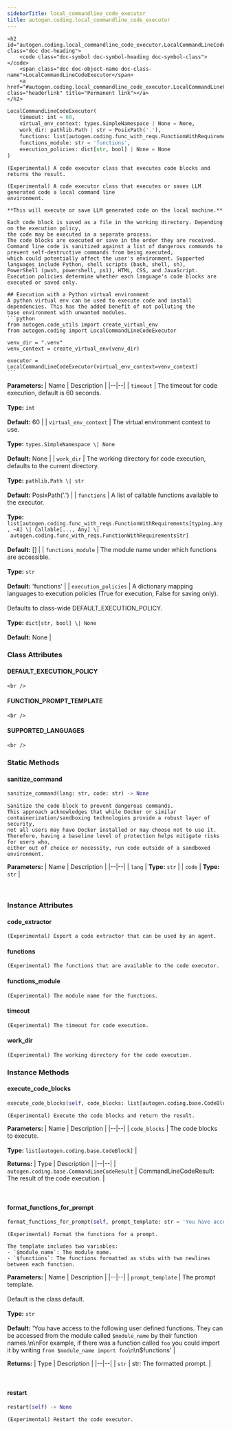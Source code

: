 ```yaml
---
sidebarTitle: local_commandline_code_executor
title: autogen.coding.local_commandline_code_executor
---
```


    <h2 id="autogen.coding.local_commandline_code_executor.LocalCommandLineCodeExecutor" class="doc doc-heading">
        <code class="doc-symbol doc-symbol-heading doc-symbol-class"></code>
        <span class="doc doc-object-name doc-class-name">LocalCommandLineCodeExecutor</span>
        <a href="#autogen.coding.local_commandline_code_executor.LocalCommandLineCodeExecutor" class="headerlink" title="Permanent link"></a>
    </h2>

```python
LocalCommandLineCodeExecutor(
    timeout: int = 60,
    virtual_env_context: types.SimpleNamespace | None = None,
    work_dir: pathlib.Path | str = PosixPath('.'),
    functions: list[autogen.coding.func_with_reqs.FunctionWithRequirements[typing.Any, ~A] | Callable[..., Any] | autogen.coding.func_with_reqs.FunctionWithRequirementsStr] = [],
    functions_module: str = 'functions',
    execution_policies: dict[str, bool] | None = None
)
```

    (Experimental) A code executor class that executes code blocks and returns the result.
    
    (Experimental) A code executor class that executes or saves LLM generated code a local command line
    environment.
    
    **This will execute or save LLM generated code on the local machine.**
    
    Each code block is saved as a file in the working directory. Depending on the execution policy,
    the code may be executed in a separate process.
    The code blocks are executed or save in the order they are received.
    Command line code is sanitized against a list of dangerous commands to prevent self-destructive commands from being executed,
    which could potentially affect the user's environment. Supported languages include Python, shell scripts (bash, shell, sh),
    PowerShell (pwsh, powershell, ps1), HTML, CSS, and JavaScript.
    Execution policies determine whether each language's code blocks are executed or saved only.
    
    ## Execution with a Python virtual environment
    A python virtual env can be used to execute code and install dependencies. This has the added benefit of not polluting the
    base environment with unwanted modules.
    ```python
    from autogen.code_utils import create_virtual_env
    from autogen.coding import LocalCommandLineCodeExecutor
    
    venv_dir = ".venv"
    venv_context = create_virtual_env(venv_dir)
    
    executor = LocalCommandLineCodeExecutor(virtual_env_context=venv_context)
    ```

<b>Parameters:</b>
| Name | Description |
|--|--|
| `timeout` | The timeout for code execution, default is 60 seconds.<br/><br/>**Type:** `int`<br/><br/>**Default:** 60 |
| `virtual_env_context` | The virtual environment context to use.<br/><br/>**Type:** `types.SimpleNamespace \| None`<br/><br/>**Default:** None |
| `work_dir` | The working directory for code execution, defaults to the current directory.<br/><br/>**Type:** `pathlib.Path \| str`<br/><br/>**Default:** PosixPath('.') |
| `functions` | A list of callable functions available to the executor.<br/><br/>**Type:** `list[autogen.coding.func_with_reqs.FunctionWithRequirements[typing.Any, ~A] \| Callable[..., Any] \| autogen.coding.func_with_reqs.FunctionWithRequirementsStr]`<br/><br/>**Default:** [] |
| `functions_module` | The module name under which functions are accessible.<br/><br/>**Type:** `str`<br/><br/>**Default:** 'functions' |
| `execution_policies` | A dictionary mapping languages to execution policies (True for execution, False for saving only).<br/><br/>Defaults to class-wide DEFAULT_EXECUTION_POLICY.<br/><br/>**Type:** `dict[str, bool] \| None`<br/><br/>**Default:** None |

### Class Attributes

<code class="doc-symbol doc-symbol-heading doc-symbol-attribute"></code>
#### DEFAULT_EXECUTION_POLICY
<a href="#autogen.coding.local_commandline_code_executor.LocalCommandLineCodeExecutor.DEFAULT_EXECUTION_POLICY" class="headerlink" title="Permanent link"></a>

    <br />

<code class="doc-symbol doc-symbol-heading doc-symbol-attribute"></code>
#### FUNCTION_PROMPT_TEMPLATE
<a href="#autogen.coding.local_commandline_code_executor.LocalCommandLineCodeExecutor.FUNCTION_PROMPT_TEMPLATE" class="headerlink" title="Permanent link"></a>

    <br />

<code class="doc-symbol doc-symbol-heading doc-symbol-attribute"></code>
#### SUPPORTED_LANGUAGES
<a href="#autogen.coding.local_commandline_code_executor.LocalCommandLineCodeExecutor.SUPPORTED_LANGUAGES" class="headerlink" title="Permanent link"></a>

    <br />

### Static Methods

<code class="doc-symbol doc-symbol-heading doc-symbol-method"></code>
#### sanitize_command
<a href="#autogen.coding.local_commandline_code_executor.LocalCommandLineCodeExecutor.sanitize_command" class="headerlink" title="Permanent link"></a>

```python
sanitize_command(lang: str, code: str) -> None
```

    Sanitize the code block to prevent dangerous commands.
    This approach acknowledges that while Docker or similar
    containerization/sandboxing technologies provide a robust layer of security,
    not all users may have Docker installed or may choose not to use it.
    Therefore, having a baseline level of protection helps mitigate risks for users who,
    either out of choice or necessity, run code outside of a sandboxed environment.

<b>Parameters:</b>
| Name | Description |
|--|--|
| `lang` | **Type:** `str` |
| `code` | **Type:** `str` |

<br />

### Instance Attributes

<code class="doc-symbol doc-symbol-heading doc-symbol-attribute"></code>
#### code_extractor
<a href="#autogen.coding.local_commandline_code_executor.LocalCommandLineCodeExecutor.code_extractor" class="headerlink" title="Permanent link"></a>

    (Experimental) Export a code extractor that can be used by an agent.

<code class="doc-symbol doc-symbol-heading doc-symbol-attribute"></code>
#### functions
<a href="#autogen.coding.local_commandline_code_executor.LocalCommandLineCodeExecutor.functions" class="headerlink" title="Permanent link"></a>

    (Experimental) The functions that are available to the code executor.

<code class="doc-symbol doc-symbol-heading doc-symbol-attribute"></code>
#### functions_module
<a href="#autogen.coding.local_commandline_code_executor.LocalCommandLineCodeExecutor.functions_module" class="headerlink" title="Permanent link"></a>

    (Experimental) The module name for the functions.

<code class="doc-symbol doc-symbol-heading doc-symbol-attribute"></code>
#### timeout
<a href="#autogen.coding.local_commandline_code_executor.LocalCommandLineCodeExecutor.timeout" class="headerlink" title="Permanent link"></a>

    (Experimental) The timeout for code execution.

<code class="doc-symbol doc-symbol-heading doc-symbol-attribute"></code>
#### work_dir
<a href="#autogen.coding.local_commandline_code_executor.LocalCommandLineCodeExecutor.work_dir" class="headerlink" title="Permanent link"></a>

    (Experimental) The working directory for the code execution.

### Instance Methods

<code class="doc-symbol doc-symbol-heading doc-symbol-method"></code>
#### execute_code_blocks
<a href="#autogen.coding.local_commandline_code_executor.LocalCommandLineCodeExecutor.execute_code_blocks" class="headerlink" title="Permanent link"></a>

```python
execute_code_blocks(self, code_blocks: list[autogen.coding.base.CodeBlock]) -> autogen.coding.base.CommandLineCodeResult
```

    (Experimental) Execute the code blocks and return the result.

<b>Parameters:</b>
| Name | Description |
|--|--|
| `code_blocks` | The code blocks to execute.<br/><br/>**Type:** `list[autogen.coding.base.CodeBlock]` |

<b>Returns:</b>
| Type | Description |
|--|--|
| `autogen.coding.base.CommandLineCodeResult` | CommandLineCodeResult: The result of the code execution. |

<br />

<code class="doc-symbol doc-symbol-heading doc-symbol-method"></code>
#### format_functions_for_prompt
<a href="#autogen.coding.local_commandline_code_executor.LocalCommandLineCodeExecutor.format_functions_for_prompt" class="headerlink" title="Permanent link"></a>

```python
format_functions_for_prompt(self, prompt_template: str = 'You have access to the following user defined functions. They can be accessed from the module called `$module_name` by their function names.\n\nFor example, if there was a function called `foo` you could import it by writing `from $module_name import foo`\n\n$functions') -> str
```

    (Experimental) Format the functions for a prompt.
    
    The template includes two variables:
    - `$module_name`: The module name.
    - `$functions`: The functions formatted as stubs with two newlines between each function.

<b>Parameters:</b>
| Name | Description |
|--|--|
| `prompt_template` | The prompt template.<br/><br/>Default is the class default.<br/><br/>**Type:** `str`<br/><br/>**Default:** 'You have access to the following user defined functions. They can be accessed from the module called `$module_name` by their function names.\n\nFor example, if there was a function called `foo` you could import it by writing `from $module_name import foo`\n\n$functions' |

<b>Returns:</b>
| Type | Description |
|--|--|
| `str` | str: The formatted prompt. |

<br />

<code class="doc-symbol doc-symbol-heading doc-symbol-method"></code>
#### restart
<a href="#autogen.coding.local_commandline_code_executor.LocalCommandLineCodeExecutor.restart" class="headerlink" title="Permanent link"></a>

```python
restart(self) -> None
```

    (Experimental) Restart the code executor.

<br />